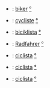 *{{en}}: [[biker]] [[:en:biker|°]]
*{{fr}}: [[cycliste]] [[:fr:cycliste|°]]
*{{hu}}: [[biciklista]] [[:hu:biciklista|°]] 
*{{de}}: [[Radfahrer]] [[:de:Radfahrer|°]]
*{{it}}: [[ciclista]] [[:it:ciclista|°]]
*{{pt}}: [[ciclista]] [[:pt:ciclista|°]]
*{{es}}: [[ciclista]] [[:es:ciclista|°]]